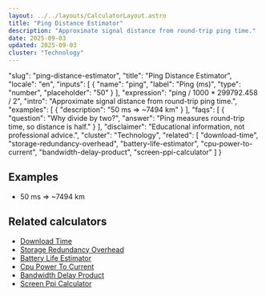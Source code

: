 ```yaml
---
layout: ../../layouts/CalculatorLayout.astro
title: "Ping Distance Estimator"
description: "Approximate signal distance from round-trip ping time."
date: 2025-09-03
updated: 2025-09-03
cluster: "Technology"
---
```


  "slug": "ping-distance-estimator",
  "title": "Ping Distance Estimator",
  "locale": "en",
  "inputs": [
    {
      "name": "ping",
      "label": "Ping (ms)",
      "type": "number",
      "placeholder": "50"
    }
  ],
  "expression": "ping / 1000 * 299792.458 / 2",
  "intro": "Approximate signal distance from round-trip ping time.",
  "examples": [
    {
      "description": "50 ms ⇒ ~7494 km"
    }
  ],
  "faqs": [
    {
      "question": "Why divide by two?",
      "answer": "Ping measures round-trip time, so distance is half."
    }
  ],
  "disclaimer": "Educational information, not professional advice.",
  "cluster": "Technology",
  "related": [
    "download-time",
    "storage-redundancy-overhead",
    "battery-life-estimator",
    "cpu-power-to-current",
    "bandwidth-delay-product",
    "screen-ppi-calculator"
  ]
}

<Calculator schema={schema} />

## Examples

- 50 ms ⇒ ~7494 km

## Related calculators

- [Download Time](/calculators/download-time/)
- [Storage Redundancy Overhead](/calculators/storage-redundancy-overhead/)
- [Battery Life Estimator](/calculators/battery-life-estimator/)
- [Cpu Power To Current](/calculators/cpu-power-to-current/)
- [Bandwidth Delay Product](/calculators/bandwidth-delay-product/)
- [Screen Ppi Calculator](/calculators/screen-ppi-calculator/)

